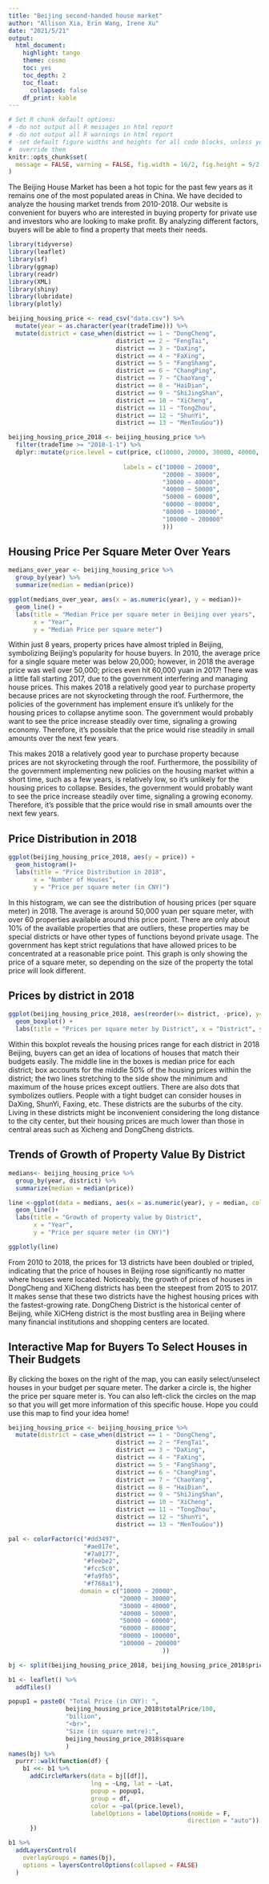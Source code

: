 ```yaml
---
title: "Beijing second-handed house market"
author: "Allison Xia, Erin Wang, Irene Xu"
date: "2021/5/21"
output:
  html_document:
    highlight: tango
    theme: cosmo
    toc: yes
    toc_depth: 2
    toc_float:
      collapsed: false 
    df_print: kable
---
```



```r
# Set R chunk default options:
# -do not output all R messages in html report
# -do not output all R warnings in html report
# -set default figure widths and heights for all code blocks, unless you 
#  override them
knitr::opts_chunk$set(
  message = FALSE, warning = FALSE, fig.width = 16/2, fig.height = 9/2
)
```
The Beijing House Market has been a hot topic for the past few years as it remains one of the most populated areas in China. We have decided to analyze the housing market trends from 2010-2018. Our website is convenient for buyers who are interested in buying property for private use and investors who are looking to make profit. By analyzing different factors, buyers will be able to find a property that meets their needs. 


```r
library(tidyverse)
library(leaflet)
library(sf)
library(ggmap)
library(readr)
library(XML)
library(shiny)
library(lubridate)
library(plotly)
```


```r
beijing_housing_price <- read_csv("data.csv") %>% 
  mutate(year = as.character(year(tradeTime))) %>% 
  mutate(district = case_when(district == 1 ~ "DongCheng",
                              district == 2 ~ "FengTai",
                              district == 3 ~ "DaXing",
                              district == 4 ~ "FaXing",
                              district == 5 ~ "FangShang",
                              district == 6 ~ "ChangPing",
                              district == 7 ~ "ChaoYang",
                              district == 8 ~ "HaiDian",
                              district == 9 ~ "ShiJingShan",
                              district == 10 ~ "XiCheng",
                              district == 11 ~ "TongZhou",
                              district == 12 ~ "ShunYi",
                              district == 13 ~ "MenTouGou"))
```


```r
beijing_housing_price_2018 <- beijing_housing_price %>% 
  filter(tradeTime >= "2018-1-1") %>% 
  dplyr::mutate(price.level = cut(price, c(10000, 20000, 30000, 40000, 50000, 60000, 80000, 100000, 200000),
                                
                                labels = c("10000 ~ 20000",
                                           "20000 ~ 30000",
                                           "30000 ~ 40000",
                                           "40000 ~ 50000",
                                           "50000 ~ 60000",
                                           "60000 ~ 80000",
                                           "80000 ~ 100000",
                                           "100000 ~ 200000"
                                           )))
```
## Housing Price Per Square Meter Over Years
```r
medians_over_year <- beijing_housing_price %>% 
  group_by(year) %>% 
  summarize(median = median(price)) 
```

```r
ggplot(medians_over_year, aes(x = as.numeric(year), y = median))+
  geom_line() +
  labs(title = "Median Price per square meter in Beijing over years",
       x = "Year",
       y = "Median Price per square meter")
```


Within just 8 years, property prices have almost tripled in Beijing, symbolizing Beijing’s popularity for house buyers. In 2010, the average price for a single square meter was below 20,000; however, in 2018 the average price was well over 50,000; prices even hit 60,000 yuan in 2017!  There was a little fall starting 2017, due to the government interfering and managing house prices.  This makes 2018 a relatively good year to purchase property because prices are not skyrocketing through the roof. Furthermore, the policies of the government has implement ensure it’s unlikely for the housing prices to collapse anytime soon. The government would probably want to see the price increase steadily over time, signaling a growing economy. Therefore, it’s possible that the price would rise steadily in small amounts over the next few years.



This makes 2018 a relatively good year to purchase property because prices are not skyrocketing through the roof. Furthermore, the possibility of the government implementing new policies on the housing market within a short time, such as a few years, is relatively low, so it’s unlikely for the housing prices to collapse. Besides, the government would probably want to see the price increase steadily over time, signaling a growing economy. Therefore, it’s possible that the price would rise in small amounts over the next few years.

## Price Distribution in 2018
```r
ggplot(beijing_housing_price_2018, aes(y = price)) +
  geom_histogram()+
  labs(title = "Price Distribution in 2018",
       x = "Number of Houses",
       y = "Price per square meter (in CNY)")
```


In this histogram, we can see the distribution of housing prices (per square meter) in 2018. The average is around 50,000 yuan per square meter, with over 60 properties available around this price point. There are only about 10% of the available properties that are outliers, these properties may be special districts or have other types of functions beyond private usage. The government has kept strict regulations that have allowed prices to be concentrated at a reasonable price point. This graph is only showing the price of a square meter, so depending on the size of the property the total price will look different.

## Prices by district in 2018
```r
ggplot(beijing_housing_price_2018, aes(reorder(x= district, -price), y=price, color = district))+
  geom_boxplot() + 
  labs(title = "Prices per square meter by District", x = "District", y =" Price Per Sq Meter")+coord_flip() 
```

Within this boxplot reveals the housing prices range for each district in 2018 Beijing, buyers can get an idea of locations of houses that match their budgets easily. The middle line in the boxes is median price for each district; box accounts for the middle 50% of the housing prices within the district; the two lines stretching to the side show the minimum and maximum of the house prices except outliers. There are also dots that symbolizes outliers. People with a tight budget can consider houses in DaXing, ShunYi, Faxing, etc. These districts are the suburbs of the city. Living in these districts might be inconvenient considering the long distance to the city center, but their housing prices are much lower than those in central areas such as Xicheng and DongCheng districts.

## Trends of Growth of Property Value By District
```r
medians<- beijing_housing_price %>% 
  group_by(year, district) %>% 
  summarize(median = median(price)) 
```

```r
line <-ggplot(data = medians, aes(x = as.numeric(year), y = median, color = district))+
  geom_line()+
  labs(title = "Growth of property value by District",
       x = "Year",
       y = "Price per square meter (in CNY)")
```

```r
ggplotly(line)
```


From 2010 to 2018, the prices for 13 districts have been doubled or tripled, indicating that the price of houses in Beijing rose significantly no matter where houses were located. Noticeably, the growth of prices of houses in DongCheng and XiCheng districts has been the steepest from 2015 to 2017. It makes sense that these two districts have the highest housing prices with the fastest-growing rate. DongCheng District is the historical center of Beijing, while XiCHeng district is the most bustling area in Beijing where many financial institutions and shopping centers are located.


## Interactive Map for Buyers To Select Houses in Their Budgets
By clicking the boxes on the right of the map, you can easily select/unselect houses in your budget per square meter. The darker a circle is, the higher the price per square meter is. You can also left-click the circles on the map so that you will get more information of this specific house. Hope you could use this map to find your idea home!
```r
beijing_housing_price <- beijing_housing_price %>% 
  mutate(district = case_when(district == 1 ~ "DongCheng",
                              district == 2 ~ "FengTai",
                              district == 3 ~ "DaXing",
                              district == 4 ~ "FaXing",
                              district == 5 ~ "FangShang",
                              district == 6 ~ "ChangPing",
                              district == 7 ~ "ChaoYang",
                              district == 8 ~ "HaiDian",
                              district == 9 ~ "ShiJingShan",
                              district == 10 ~ "XiCheng",
                              district == 11 ~ "TongZhou",
                              district == 12 ~ "ShunYi",
                              district == 13 ~ "MenTouGou"))
```

```r
pal <- colorFactor(c("#dd3497",
                     "#ae017e",
                     "#7a0177",
                     "#feebe2",
                     "#fcc5c0",
                     "#fa9fb5",
                     "#f768a1"),
                    domain = c("10000 ~ 20000",
                               "20000 ~ 30000",
                               "30000 ~ 40000",
                               "40000 ~ 50000",
                               "50000 ~ 60000",
                               "60000 ~ 80000",
                               "80000 ~ 100000",
                               "100000 ~ 200000"
                                           ))
```

```r
bj <- split(beijing_housing_price_2018, beijing_housing_price_2018$price.level)

b1 <- leaflet() %>%
  addTiles()

popup1 = paste0( "Total Price (in CNY): ",
                beijing_housing_price_2018$totalPrice/100,
                "billion",
                "<br>",
                "Size (in square metre):",
                beijing_housing_price_2018$square
                )
names(bj) %>%
  purrr::walk(function(df) {
    b1 <<- b1 %>%
      addCircleMarkers(data = bj[[df]],
                       lng = ~Lng, lat = ~Lat,
                       popup = popup1,
                       group = df,
                       color = ~pal(price.level),
                       labelOptions = labelOptions(noHide = F,
                                                  direction = "auto"))
      })

b1 %>%
  addLayersControl(
    overlayGroups = names(bj),
    options = layersControlOptions(collapsed = FALSE)
  )
```

